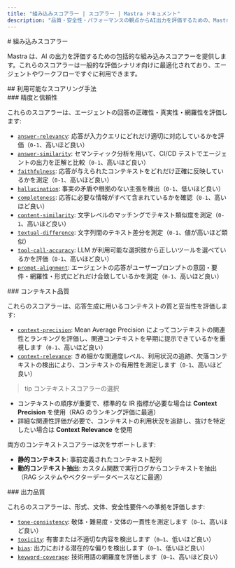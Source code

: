 ```yaml
---
title: "組み込みスコアラー | スコアラー | Mastra ドキュメント"
description: "品質・安全性・パフォーマンスの観点からAI出力を評価するための、Mastraの即使用可能なスコアラーの概要。"
---
```


<div id="built-in-scorers">
  # 組み込みスコアラー
</div>

Mastra は、AI の出力を評価するための包括的な組み込みスコアラーを提供します。これらのスコアラーは一般的な評価シナリオ向けに最適化されており、エージェントやワークフローですぐに利用できます。

<div id="available-scorers">
  ## 利用可能なスコアリング手法
</div>

<div id="accuracy-and-reliability">
  ### 精度と信頼性
</div>

これらのスコアラーは、エージェントの回答の正確性・真実性・網羅性を評価します:

- [`answer-relevancy`](/reference/scorers/answer-relevancy): 応答が入力クエリにどれだけ適切に対応しているかを評価（`0-1`、高いほど良い）
- [`answer-similarity`](/reference/scorers/answer-similarity): セマンティック分析を用いて、CI/CD テストでエージェントの出力を正解と比較（`0-1`、高いほど良い）
- [`faithfulness`](/reference/scorers/faithfulness): 応答が与えられたコンテキストをどれだけ正確に反映しているかを測定（`0-1`、高いほど良い）
- [`hallucination`](/reference/scorers/hallucination): 事実の矛盾や根拠のない主張を検出（`0-1`、低いほど良い）
- [`completeness`](/reference/scorers/completeness): 応答に必要な情報がすべて含まれているかを確認（`0-1`、高いほど良い）
- [`content-similarity`](/reference/scorers/content-similarity): 文字レベルのマッチングでテキスト類似度を測定（`0-1`、高いほど良い）
- [`textual-difference`](/reference/scorers/textual-difference): 文字列間のテキスト差分を測定（`0-1`、値が高いほど類似）
- [`tool-call-accuracy`](/reference/scorers/tool-call-accuracy): LLM が利用可能な選択肢から正しいツールを選べているかを評価（`0-1`、高いほど良い）
- [`prompt-alignment`](/reference/scorers/prompt-alignment): エージェントの応答がユーザープロンプトの意図・要件・網羅性・形式にどれだけ合致しているかを測定（`0-1`、高いほど良い）

<div id="context-quality">
  ### コンテキスト品質
</div>

これらのスコアラーは、応答生成に用いるコンテキストの質と妥当性を評価します:

- [`context-precision`](/reference/scorers/context-precision): Mean Average Precision によってコンテキストの関連性とランキングを評価し、関連コンテキストを早期に提示できているかを重視します（`0-1`、高いほど良い）
- [`context-relevance`](/reference/scorers/context-relevance): きめ細かな関連度レベル、利用状況の追跡、欠落コンテキストの検出により、コンテキストの有用性を測定します（`0-1`、高いほど良い）

> tip コンテキストスコアラーの選択

- コンテキストの順序が重要で、標準的な IR 指標が必要な場合は **Context Precision** を使用（RAG のランキング評価に最適）
- 詳細な関連性評価が必要で、コンテキストの利用状況を追跡し、抜けを特定したい場合は **Context Relevance** を使用

両方のコンテキストスコアラーは次をサポートします:

- **静的コンテキスト**: 事前定義されたコンテキスト配列
- **動的コンテキスト抽出**: カスタム関数で実行ログからコンテキストを抽出（RAG システムやベクターデータベースなどに最適）

<div id="output-quality">
  ### 出力品質
</div>

これらのスコアラーは、形式、文体、安全性要件への準拠を評価します:

- [`tone-consistency`](/reference/scorers/tone-consistency): 敬体・難易度・文体の一貫性を測定します（`0–1`、高いほど良い）
- [`toxicity`](/reference/scorers/toxicity): 有害または不適切な内容を検出します（`0–1`、低いほど良い）
- [`bias`](/reference/scorers/bias): 出力における潜在的な偏りを検出します（`0–1`、低いほど良い）
- [`keyword-coverage`](/reference/scorers/keyword-coverage): 技術用語の網羅度を評価します（`0–1`、高いほど良い）